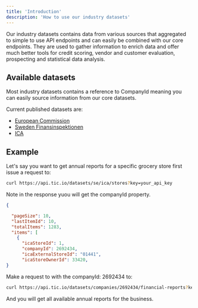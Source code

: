 ```yaml
---
title: 'Introduction'
description: 'How to use our industry datasets'
---
```


Our industry datasets contains data from various sources that aggregated to simple to use
API endpoints and can easily be combined with our core endpoints. They are used to gather
information to enrich data and offer much better tools for credit scoring, vendor and
customer evaluation, prospecting and statistical data analysis.

## Available datasets

Most industry datasets contains a reference to CompanyId meaning you can easily source
information from our core datasets.

Current published datasets are:

- [European Commission](/api-industry/europeancommission)
- [Sweden Finansinspektionen](/api-industry/finansinspektionen)
- [ICA](/datasets/ica)

## Example

Let's say you want to get annual reports for a specific grocery store first issue a
request to:

```bash cURL
curl https://api.tic.io/datasets/se/ica/stores?key=your_api_key
```

Note in the response yuou will get the companyId property.

```json Response
{

  "pageSize": 10,
  "lastItemId": 10,
  "totalItems": 1283,
  "items": [
    {
      "icaStoreId": 1,
      "companyId": 2692434,
      "icaExternalStoreId": "01441",
      "icaStoreOwnerId": 33420,
}
```

Make a request to with the companyId: 2692434 to:

```bash cURL
curl https://api.tic.io/datasets/companies/2692434/financial-reports?key=your_api_key
```

And you will get all available annual reports for the business.
